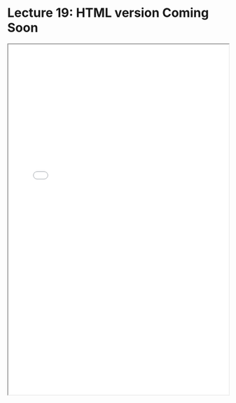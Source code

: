 # Lecture 19: HTML version Coming Soon

<iframe src="../lectures/Econ 106 Lecture 19.pdf" width="100%" height="800px"></iframe>

